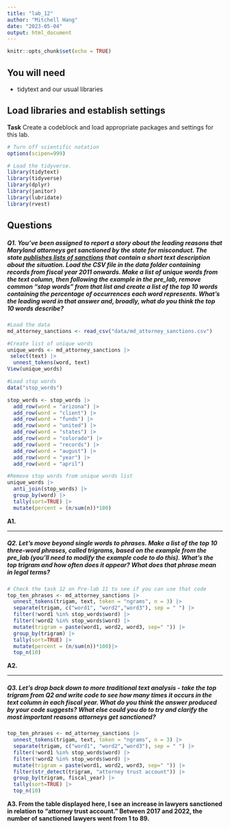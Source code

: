 ```yaml
---
title: "lab_12"
author: "Mitchell Hang"
date: "2023-05-04"
output: html_document
---
```


```r
knitr::opts_chunk$set(echo = TRUE)
```

## You will need

-   tidytext and our usual libraries

## Load libraries and establish settings

**Task** Create a codeblock and load appropriate packages and settings for this lab.

```r
# Turn off scientific notation
options(scipen=999)

# Load the tidyverse.
library(tidytext)
library(tidyverse)
library(dplyr)
library(janitor)
library(lubridate)
library(rvest)
```

## Questions

##### **Q1.** You've been assigned to report a story about the leading reasons that Maryland attorneys get sanctioned by the state for misconduct. The state [publishes lists of sanctions](https://www.courts.state.md.us/attygrievance/sanctions) that contain a short text description about the situation. Load the CSV file in the data folder containing records from fiscal year 2011 onwards. Make a list of unique words from the text column, then following the example in the pre_lab, remove common "stop words" from that list and create a list of the top 10 words containing the percentage of occurrences each word represents. What's the leading word in that answer and, broadly, what do you think the top 10 words describe?

```r
#Load the data
md_attorney_sanctions <- read_csv("data/md_attorney_sanctions.csv")
```

```r
#Create list of unique words
unique_words <- md_attorney_sanctions |> 
 select(text) |>
  unnest_tokens(word, text)
View(unique_words)


```

```r
#Load stop words
data("stop_words")

stop_words <- stop_words |> 
  add_row(word = "arizona") |> 
  add_row(word = "client") |> 
  add_row(word = "funds") |>
  add_row(word = "united") |>
  add_row(word = "states") |>
  add_row(word = "colorado") |> 
  add_row(word = "records") |> 
  add_row(word = "august") |> 
  add_row(word = "year") |> 
  add_row(word = "april")  


```

```r
#Remove stop words from unique words list
unique_words |>
  anti_join(stop_words) |>
  group_by(word) |>
  tally(sort=TRUE) |>
  mutate(percent = (n/sum(n))*100) 


```

**A1.**

------------------------------------------------------------------------

##### **Q2.** Let's move beyond single words to phrases. Make a list of the top 10 three-word phrases, called trigrams, based on the example from the pre_lab (you'll need to modify the example code to do this). What's the top trigram and how often does it appear? What does that phrase mean in legal terms?

```r
# Check the task 12 on Pre-lab 11 to see if you can use that code
top_ten_phrases <- md_attorney_sanctions |>
  unnest_tokens(trigam, text, token = "ngrams", n = 3) |>
  separate(trigam, c("word1", "word2","word3"), sep = " ") |>
  filter(!word1 %in% stop_words$word) |>
  filter(!word2 %in% stop_words$word) |>
  mutate(trigram = paste(word1, word2, word3, sep=" ")) |>
  group_by(trigram) |>
  tally(sort=TRUE) |>
  mutate(percent = (n/sum(n))*100)|>
  top_n(10)

```

**A2.**

------------------------------------------------------------------------

##### **Q3.** Let's drop back down to more traditional text analysis - take the top trigram from Q2 and write code to see how many times it occurs in the text column in each fiscal year. What do you think the answer produced by your code suggests? What else could you do to try and clarify the most important reasons attorneys get sanctioned?

```r
top_ten_phrases <- md_attorney_sanctions |>
  unnest_tokens(trigam, text, token = "ngrams", n = 3) |>
  separate(trigam, c("word1", "word2","word3"), sep = " ") |>
  filter(!word1 %in% stop_words$word) |>
  filter(!word2 %in% stop_words$word) |>
  mutate(trigram = paste(word1, word2, word3, sep=" ")) |>
  filter(str_detect(trigram, "attorney trust account")) |>
  group_by(trigram, fiscal_year) |>
  tally(sort=TRUE) |>
  top_n(10)
```

**A3. From the table displayed here, I see an increase in lawyers sanctioned in relation to "attorney trust account." Between 2017 and 2022, the number of sanctioned lawyers went from 1 to 89.**
